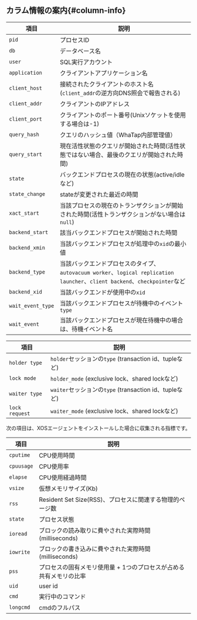 ## カラム情報の案内{#column-info}

<Tabs groupId="db-columns">

<TabItem value="activesession" label="Active session">

| 項目                | 説明                                                                                                    |
| ----------------- | ----------------------------------------------------------------------------------------------------- |
| `pid`             | プロセスID                                                                                                |
| `db`              | データベース名                                                                                               |
| `user`            | SQL実行アカウント                                                                                            |
| `application`     | クライアントアプリケーション名                                                                                       |
| `client_host`     | 接続されたクライアントのホスト名(`client_addr`の逆方向DNS照会で報告される)                                                        |
| `client_addr`     | クライアントのIPアドレス                                                                                         |
| `client_port`     | クライアントのポート番号(Unixソケットを使用する場合は-1)                                                                      |
| `query_hash`      | クエリのハッシュ値（WhaTap内部管理値）                                                                                |
| `query_start`     | 現在活性状態のクエリが開始された時間(活性状態ではない場合、最後のクエリが開始された時間)                                                         |
| `state`           | バックエンドプロセスの現在の状態(active/idleなど)                                                                       |
| `state_change`    | stateが変更された最近の時間                                                                                      |
| `xact_start`      | 当該プロセスの現在のトランザクションが開始された時間(活性トランザクションがない場合は`null`)                                                    |
| `backend_start`   | 該当バックエンドプロセスが開始された時間                                                                                  |
| `backend_xmin`    | 当該バックエンドプロセスが処理中の`xid`の最小値                                                                            |
| `backend_type`    | 当該バックエンドプロセスのタイプ、`autovacuum worker`、`logical replication launcher`、`client backend`、`checkpointer`など |
| `backend_xid`     | 当該バックエンドが使用中の`xid`                                                                                    |
| `wait_event_type` | 当該バックエンドプロセスが待機中のイベント`type`                                                                           |
| `wait_event`      | 当該バックエンドプロセスが現在待機中の場合は、待機イベント名                                                                        |

</TabItem>

<TabItem value="locktree" label="Lock tree">

| 項目             | 説明                                            |
| -------------- | --------------------------------------------- |
| `holder type`  | `holder`セッションの`type` (transaction id、tupleなど) |
| `lock mode`    | `holder_mode` (exclusive lock、shared lockなど)  |
| `waiter type`  | `waiter`セッションの`type` (transaction id、tupleなど) |
| `lock request` | `waiter_mode` (exclusive lock、shared lockなど)  |

</TabItem>

<TabItem value="process-info" label="Process information">

次の項目は、XOSエージェントをインストールした場合に収集される指標です。

| 項目         | 説明                                      |
| ---------- | --------------------------------------- |
| `cputime`  | CPU使用時間                                 |
| `cpuusage` | CPU使用率                                  |
| `elapse`   | CPU使用経過時間                               |
| `vsize`    | 仮想メモリサイズ(Kb)                            |
| `rss`      | Resident Set Size(RSS)、プロセスに関連する物理的ページ数 |
| `state`    | プロセス状態                                  |
| `ioread`   | ブロックの読み取りに費やされた実際時間(milliseconds)       |
| `iowrite`  | ブロックの書き込みに費やされた実際時間(milliseconds)       |
| `pss`      | プロセスの固有メモリ使用量 + 1つのプロセスが占める共有メモリの比率     |
| `uid`      | user id                                 |
| `cmd`      | 実行中のコマンド                                |
| `longcmd`  | cmdのフルパス                                |

</TabItem>
</Tabs>
